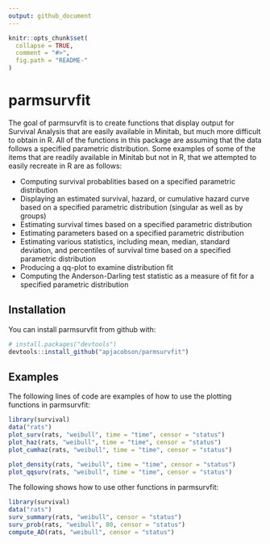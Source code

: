 ```yaml
---
output: github_document
---
```


<!-- README.md is generated from README.Rmd. Please edit that file -->

```r
knitr::opts_chunk$set(
  collapse = TRUE,
  comment = "#>",
  fig.path = "README-"
)
```

# parmsurvfit

The goal of parmsurvfit is to create functions that display output for Survival Analysis
that are easily available in Minitab, but much more difficult to obtain in R. All of the
functions in this package are assuming that the data follows a specified parametric distribution. 
Some examples of some of the items that are readily available in Minitab but not in R, that we 
attempted to easily recreate in R are as follows:  

* Computing survival probablities based on a specified parametric distribution  
* Displaying an estimated survival, hazard, or cumulative hazard curve based on a specified
parametric distribution (singular as well as by groups)  
* Estimating survival times based on a specified parametric distribution   
* Estimating parameters based on a specified parametric distribution    
* Estimating various statistics, including mean, median, standard deviation, and percentiles of
survival time based on a specified parametric distribution   
* Producing a qq-plot to examine distribution fit 
* Computing the Anderson-Darling test statistic as a measure of fit for a specified parametric
distribution

## Installation

You can install parmsurvfit from github with:

```r
# install.packages("devtools")
devtools::install_github("apjacobson/parmsurvfit")
```

## Examples

The following lines of code are examples of how to use the plotting functions in parmsurvfit:

```r
library(survival)
data("rats")
plot_surv(rats, "weibull", time = "time", censor = "status")
plot_haz(rats, "weibull", time = "time", censor = "status")
plot_cumhaz(rats, "weibull", time = "time", censor = "status")

plot_density(rats, "weibull", time = "time", censor = "status")
plot_qqsurv(rats, "weibull", time = "time", censor = "status")
```

The following shows how to use other functions in parmsurvfit:

```r
library(survival)
data("rats")
surv_summary(rats, "weibull", censor = "status")
surv_prob(rats, "weibull", 80, censor = "status")
compute_AD(rats, "weibull", censor = "status")
```

